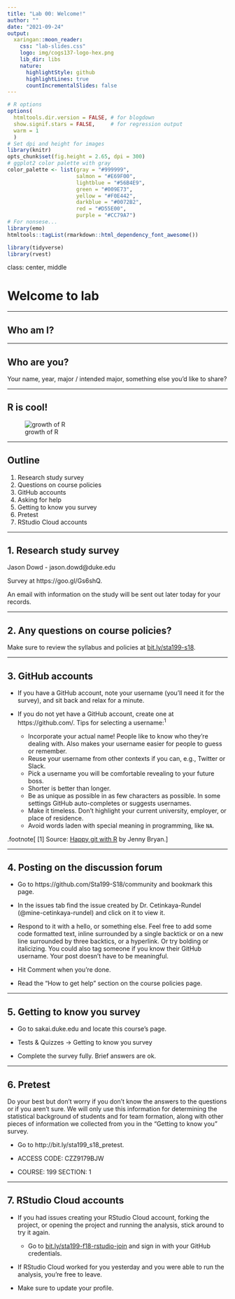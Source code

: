 ```yaml
---
title: "Lab 00: Welcome!"
author: ""
date: "2021-09-24"
output:
  xaringan::moon_reader:
    css: "lab-slides.css"
    logo: img/cogs137-logo-hex.png
    lib_dir: libs
    nature:
      highlightStyle: github
      highlightLines: true
      countIncrementalSlides: false
---
```


```r
# R options
options(
  htmltools.dir.version = FALSE, # for blogdown
  show.signif.stars = FALSE,     # for regression output
  warm = 1
  )
# Set dpi and height for images
library(knitr)
opts_chunk$set(fig.height = 2.65, dpi = 300) 
# ggplot2 color palette with gray
color_palette <- list(gray = "#999999", 
                      salmon = "#E69F00", 
                      lightblue = "#56B4E9", 
                      green = "#009E73", 
                      yellow = "#F0E442", 
                      darkblue = "#0072B2", 
                      red = "#D55E00", 
                      purple = "#CC79A7")
# For nonsese...
library(emo)
htmltools::tagList(rmarkdown::html_dependency_font_awesome())
```

```r
library(tidyverse)
library(rvest)
```

class: center, middle

# Welcome to lab

---

## Who am I?

---

## Who are you?

Your name, year, major / intended major, something else you'd like to share?

---

## R is cool!

![growth of R](img/00/Rgrowth.png)

---

## Outline

1. Research study survey
2. Questions on course policies
3. GitHub accounts
4. Asking for help
5. Getting to know you survey
6. Pretest
7. RStudio Cloud accounts

---

## 1. Research study survey

Jason Dowd - jason.dowd@duke.edu

Survey at https://goo.gl/Gs6shQ.

An email with information on the study will be sent out later today for your records.

---

## 2. Any questions on course policies?

Make sure to review the syllabus and policies at [bit.ly/sta199-s18](http://bit.ly/sta199-s18).

---

## 3. GitHub accounts

- If you have a GitHub account, note your username (you'll need it for the survey), and sit back and relax for a minute.

- If you do not yet have a GitHub account, create one at https://github.com/. Tips for selecting a username:<sup>1</sup>
    - Incorporate your actual name! People like to know who they’re dealing with. Also makes your username easier for people to guess or remember.
    - Reuse your username from other contexts if you can, e.g., Twitter or Slack.
    - Pick a username you will be comfortable revealing to your future boss.
    - Shorter is better than longer.
    - Be as unique as possible in as few characters as possible. In some settings GitHub auto-completes or suggests usernames.
    - Make it timeless. Don’t highlight your current university, employer, or place of residence.
    - Avoid words laden with special meaning in programming, like `NA`.

.footnote[ [1] Source: [Happy git with R](http://happygitwithr.com/github-acct.html#username-advice) by Jenny Bryan.]

---

## 4. Posting on the discussion forum

- Go to https://github.com/Sta199-S18/community and bookmark this page.

- In the issues tab find the issue created by Dr. Cetinkaya-Rundel (@mine-cetinkaya-rundel) and click on it to view it.

- Respond to it with a hello, or something else. Feel free to add some code formatted text, inline surrounded by a single backtick or on a new line surrounded by three backtics, or a hyperlink. Or try bolding or italicizing. You could also tag someone if you know their GitHub username. Your post doesn't have to be meaningful.

- Hit Comment when you're done.

- Read the "How to get help" section on the course policies page.

---

## 5. Getting to know you survey

- Go to sakai.duke.edu and locate this course's page.

- Tests & Quizzes -> Getting to know you survey

- Complete the survey fully. Brief answers are ok.

---

## 6. Pretest

Do your best but don't worry if you don't know the answers to the questions or if you aren't sure. We will only use this information for determining the statistical background of students and for team formation, along with other pieces of information we collected from you in the "Getting to know you" survey.

- Go to http://bit.ly/sta199_s18_pretest.

- ACCESS CODE: CZZ9179BJW

- COURSE: 199  SECTION: 1

---

## 7. RStudio Cloud accounts

- If you had issues creating your RStudio Cloud account, forking the project, or opening the project and running the analysis, stick around to try it again.

    - Go to [bit.ly/sta199-f18-rstudio-join](http://bit.ly/sta199-f18-rstudio-join) and sign in with your GitHub credentials.

- If RStudio Cloud worked for you yesterday and you were able to run the analysis, you're free to leave.

- Make sure to update your profile.

